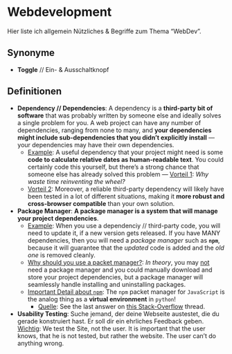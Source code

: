 # Webdevelopment

Hier liste ich allgemein Nützliches & Begriffe zum Thema "WebDev".

## Synonyme 

- **Toggle** // Ein- & Ausschaltknopf

## Definitionen

- **Dependency // Dependencies**: A dependency is a **third-party bit of software** that was probably written by someone else and ideally solves a single problem for you. A web project can have any number of dependencies, ranging from none to many, and **your dependencies might include sub-dependencies that you didn't explicitly install** — your dependencies may have their own dependencies.
  - <u>Example</u>: A useful dependency that your project might need is some **code to calculate relative dates as human-readable text**. You could certainly code this yourself, but there's a strong chance that someone else has already solved this problem 
  — <u>Vorteil 1</u>: *Why waste time reinventing the wheel?*
  - <u>Vorteil 2</u>:  Moreover, a reliable third-party dependency will likely have been tested in a lot of different situations, making it **more robust and cross-browser compatible** than your own solution.
- **Package Manager**: **A package manager is a system that will manage your project dependencies**. 
  - <u>Example</u>: When you use a dependenciy // third-party code, you will need to update it, if a new version gets released. If you have MANY dependencies, then you will need a *package manager* such as **`npm`**, because it will guarantee that the *updated* code is added and the *old one* is removed cleanly.
  - <u>Why should you use a packet manager?</u>: _In theory_, you may <u>not</u> need a package manager and you could manually download and store your project dependencies, but a package manager will seamlessly handle installing and uninstalling packages.
  - <u>Important Detail about `npm`</u>: The `npm` packet manager for `JavaScript` is the analog thing as a **virtual environment** in `python`!
    - <u>Quelle</u>: See the last answer on [this Stack-Overflow](https://stackoverflow.com/questions/47272966/is-installing-nodejs-packages-locally-equivalent-to-pythons-virtualenv/47284674) thread.
- **Usability Testing**: Suche jemand, der deine Webseite austestet, die du gerade konstruiert hast. Er soll dir ein ehrliches Feedback geben.
  <u>Wichtig</u>: We test the Site, not the user. It is important that the user knows, that he is not tested, but rather the website. The user can't do anything wrong. 

